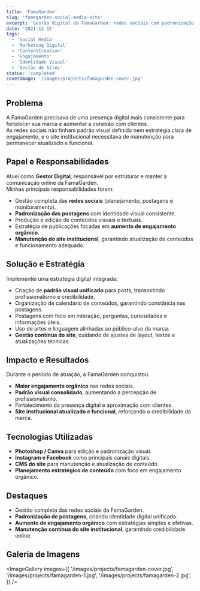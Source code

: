 ```yaml
---
title: 'FamaGarden'
slug: 'famagarden-social-media-site'
excerpt: 'Gestão digital da FamaGarden: redes sociais com padronização visual, aumento de engajamento e manutenção do site institucional.'
date: '2021-12-15'
tags:
  - 'Social Media'
  - 'Marketing Digital'
  - 'ContentCreation'
  - 'Engajamento'
  - 'Identidade Visual'
  - 'Gestão de Sites'
status: 'completed'
coverImage: '/images/projects/famagarden-cover.jpg'
---
```


## Problema

A FamaGarden precisava de uma presença digital mais consistente para fortalecer sua marca e aumentar a conexão com clientes.  
As redes sociais não tinham padrão visual definido nem estratégia clara de engajamento, e o site institucional necessitava de manutenção para permanecer atualizado e funcional.

## Papel e Responsabilidades

Atuei como **Gestor Digital**, responsável por estruturar e manter a comunicação online da FamaGarden.  
Minhas principais responsabilidades foram:

- Gestão completa das **redes sociais** (planejamento, postagens e monitoramento).
- **Padronização das postagens** com identidade visual consistente.
- Produção e edição de conteúdos visuais e textuais.
- Estratégia de publicações focadas em **aumento de engajamento orgânico**.
- **Manutenção do site institucional**, garantindo atualização de conteúdos e funcionamento adequado.

## Solução e Estratégia

Implementei uma estratégia digital integrada:

- Criação de **padrão visual unificado** para posts, transmitindo profissionalismo e credibilidade.
- Organização de calendário de conteúdos, garantindo constância nas postagens.
- Postagens com foco em interação, perguntas, curiosidades e informações úteis.
- Uso de artes e linguagem alinhadas ao público-alvo da marca.
- **Gestão contínua do site**, cuidando de ajustes de layout, textos e atualizações técnicas.

## Impacto e Resultados

Durante o período de atuação, a FamaGarden conquistou:

- **Maior engajamento orgânico** nas redes sociais.
- **Padrão visual consolidado**, aumentando a percepção de profissionalismo.
- Fortalecimento da presença digital e aproximação com clientes.
- **Site institucional atualizado e funcional**, reforçando a credibilidade da marca.

## Tecnologias Utilizadas

- **Photoshop / Canva** para edição e padronização visual.
- **Instagram e Facebook** como principais canais digitais.
- **CMS do site** para manutenção e atualização de conteúdo.
- **Planejamento estratégico de conteúdo** com foco em engajamento orgânico.

## Destaques

- Gestão completa das redes sociais da FamaGarden.
- **Padronização de postagens**, criando identidade digital unificada.
- **Aumento de engajamento orgânico** com estratégias simples e efetivas.
- **Manutenção contínua do site institucional**, garantindo credibilidade online.

## Galeria de Imagens

<ImageGallery
  images={[
    '/images/projects/famagarden-cover.jpg',
    '/images/projects/famagarden-1.jpg',
    '/images/projects/famagarden-2.jpg',
  ]}
/>
